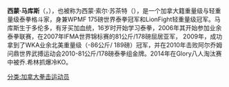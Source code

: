 {{blpunsourced|time=2014-11-26T12:01:01+00:00}}
'''西蒙·马库斯'''（{{lang|en|Simon Marcus}}，{{bd|1986年|11月5日}}），也被称为西蒙·索尔·苏茶特（{{lang|en|Simon Sor Suchart}}），是一个加拿大籍重量级与轻重量级泰拳格斗家，身兼WPMF 175磅世界泰拳冠军和LionFight轻重量级冠军。马库斯生于多伦多，有牙买加血统，16岁时开始学习泰拳，2006年其开始参加业余泰拳联赛，在2007年IFMA世界锦标赛的81公斤/178磅屈居亚军， 2009年，成功拿到了WKA业余北美重量级（-86公斤/ 189磅）冠军，并在2010年击败阿尔乔姆问鼎世界武搏运动会2010-81公斤/178磅泰拳组金牌。2014年在Glory八人淘汰赛中被乔.希林抓爆冷KO。

[[分类:加拿大拳击运动员|分类:加拿大拳击运动员]]